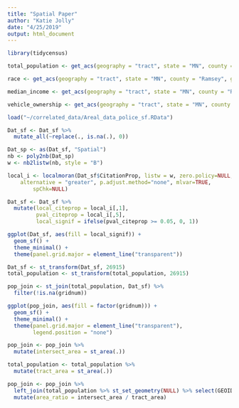 ---
title: "Spatial Paper"
author: "Katie Jolly"
date: "4/25/2019"
output: html_document
---

```{r}
library(tidycensus)
```

```{r}
total_population <- get_acs(geography = "tract", state = "MN", county = "Ramsey", geometry = TRUE, variables = "B00002_001")

race <- get_acs(geography = "tract", state = "MN", county = "Ramsey", geometry = TRUE, table = "B02001")

median_income <- get_acs(geography = "tract", state = "MN", county = "Ramsey", geometry = TRUE, variables = "B06011_001")

vehicle_ownership <- get_acs(geography = "tract", state = "MN", county = "Ramsey", geometry = TRUE, variables = "B08015_001")
```

```{r}
load("~/correlated_data/Areal_data_police_sf.RData")
```

```{r}
Dat_sf <- Dat_sf %>%
  mutate_all(~replace(., is.na(.), 0))

Dat_sp <- as(Dat_sf, "Spatial")
nb <- poly2nb(Dat_sp)
w <- nb2listw(nb, style = "B")

local_i <- localmoran(Dat_sf$CitationProp, listw = w, zero.policy=NULL, na.action=na.fail, 
	alternative = "greater", p.adjust.method="none", mlvar=TRUE,
        spChk=NULL)

Dat_sf <- Dat_sf %>%
  mutate(local_citeprop = local_i[,1],
         pval_citeprop = local_i[,5],
         local_signif = ifelse(pval_citeprop >= 0.05, 0, 1))

ggplot(Dat_sf, aes(fill = local_signif)) +
  geom_sf() +
  theme_minimal() +
  theme(panel.grid.major = element_line("transparent"))
```

```{r}
Dat_sf <- st_transform(Dat_sf, 26915)
total_population <- st_transform(total_population, 26915)

pop_join <- st_join(total_population, Dat_sf) %>%
  filter(!is.na(gridnum))

ggplot(pop_join, aes(fill = factor(gridnum))) +
  geom_sf() +
  theme_minimal() +
  theme(panel.grid.major = element_line("transparent"),
        legend.position = "none") 
```

```{r}
pop_join <- pop_join %>%
  mutate(intersect_area = st_area(.))

total_population <- total_population %>%
  mutate(tract_area = st_area(.))

pop_join <- pop_join %>%
  left_join(total_population %>% st_set_geometry(NULL) %>% select(GEOID, tract_area)) %>%
  mutate(area_ratio = intersect_area / tract_area)
```


